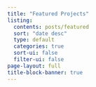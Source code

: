 ```yaml
---
title: "Featured Projects"
listing:
  contents: posts/featured
  sort: "date desc"
  type: default
  categories: true
  sort-ui: false
  filter-ui: false
page-layout: full
title-block-banner: true
---
```

